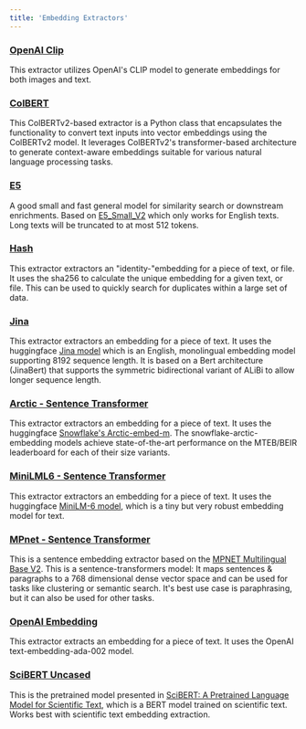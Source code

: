 ```yaml
---
title: 'Embedding Extractors'
---
```


### [OpenAI Clip](https://github.com/tensorlakeai/indexify-extractors/tree/main/embedding/clip_embedding)
This extractor utilizes OpenAI's CLIP model to generate embeddings for both images and text.

### [ColBERT](https://github.com/tensorlakeai/indexify-extractors/tree/main/embedding/colbert)
This ColBERTv2-based extractor is a Python class that encapsulates the functionality to convert text inputs into vector embeddings using the ColBERTv2 model. It leverages ColBERTv2's transformer-based architecture to generate context-aware embeddings suitable for various natural language processing tasks.

### [E5](https://github.com/tensorlakeai/indexify-extractors/tree/main/embedding/e5_embedding)
A good small and fast general model for similarity search or downstream enrichments.
Based on [E5_Small_V2](https://huggingface.co/intfloat/e5-small-v2) which only works for English texts. Long texts will be truncated to at most 512 tokens.

### [Hash](https://github.com/tensorlakeai/indexify-extractors/tree/main/embedding/hash-embedding)
This extractor extractors an "identity-"embedding for a piece of text, or file. It uses the sha256 to calculate the unique embedding for a given text, or file. This can be used to quickly search for duplicates within a large set of data.

### [Jina](https://github.com/tensorlakeai/indexify-extractors/tree/main/embedding/jina_base_en)
This extractor extractors an embedding for a piece of text.
It uses the huggingface [Jina model](https://huggingface.co/jinaai/jina-embeddings-v2-base-en) which is an English, monolingual embedding model supporting 8192 sequence length. It is based on a Bert architecture (JinaBert) that supports the symmetric bidirectional variant of ALiBi to allow longer sequence length.

### [Arctic - Sentence Transformer](https://github.com/tensorlakeai/indexify-extractors/tree/main/embedding/arctic)
This extractor extractors an embedding for a piece of text.
It uses the huggingface [Snowflake's Arctic-embed-m](https://huggingface.co/Snowflake/snowflake-arctic-embed-m). The snowflake-arctic-embedding models achieve state-of-the-art performance on the MTEB/BEIR leaderboard for each of their size variants.

### [MiniLML6 - Sentence Transformer](https://github.com/tensorlakeai/indexify-extractors/tree/main/embedding/minilm-l6)
This extractor extractors an embedding for a piece of text.
It uses the huggingface [MiniLM-6 model](https://huggingface.co/sentence-transformers/all-MiniLM-L6-v2), which is a tiny but very robust embedding model for text.

### [MPnet - Sentence Transformer](https://github.com/tensorlakeai/indexify-extractors/tree/main/embedding/mpnet)
This is a sentence embedding extractor based on the [MPNET Multilingual Base V2](https://huggingface.co/sentence-transformers/paraphrase-multilingual-mpnet-base-v2).
This is a sentence-transformers model: It maps sentences & paragraphs to a 768 dimensional dense vector space and can be used for tasks like clustering or semantic search.
It's best use case is paraphrasing, but it can also be used for other tasks.

### [OpenAI Embedding](https://github.com/tensorlakeai/indexify-extractors/tree/main/embedding/openai-embedding)
This extractor extracts an embedding for a piece of text.
It uses the OpenAI text-embedding-ada-002 model.

### [SciBERT Uncased](https://github.com/tensorlakeai/indexify-extractors/tree/main/embedding/scibert)
This is the pretrained model presented in [SciBERT: A Pretrained Language Model for Scientific Text](https://www.aclweb.org/anthology/D19-1371/), which is a BERT model trained on scientific text.
Works best with scientific text embedding extraction.

